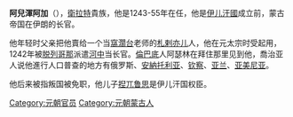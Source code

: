 {{Unreferenced|time=2022-01-13T07:36:25+00:00}}
'''阿兒渾阿加'''（{{bd|？年||1278年|catIdx=A}}），[[衛拉特|衛拉特]]貴族，他是1243-55年在任，他是[[伊儿汗國|伊儿汗國]]成立前，蒙古帝国在伊朗的长官。

他年轻时父亲把他賣给一个当[[窩濶台|窩濶台]]老师的[[札剌亦儿|札剌亦儿]]人，他在元太宗时受起用，1242年被[[脱列哥那|脱列哥那]]派遣[[河中|河中]]当长官。[[倫巴底|倫巴底]]人阿瑟林在拜住那里见到他，喬治亚人说他進行人口普查的地方有俄罗斯、[[安納托利亚|安納托利亚]]、[[钦察|钦察]]、[[亚兰|亚兰]]、[[亚美尼亚|亚美尼亚]]。

他后来被指叛国被免职，他儿子[[揑兀鲁思|揑兀鲁思]]是伊儿汗国权臣。

[[Category:元朝官员|Category:元朝官员]]
[[Category:元朝蒙古人|Category:元朝蒙古人]]
